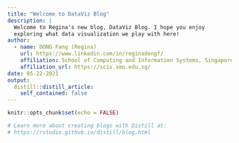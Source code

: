 ```yaml
---
title: "Welcome to DataViz Blog"
description: |
  Welcome to Regina's new blog, DataViz Blog. I hope you enjoy 
  exploring what data visualization we play with here!
author:
  - name: DONG Fang (Regina) 
    url: https://www.linkedin.com/in/reginadongf/
    affiliation: School of Computing and Information Systems, Singapore Management University
    affiliation_url: https://scis.smu.edu.sg/
date: 05-22-2021
output:
  distill::distill_article:
    self_contained: false
---
```


```r
knitr::opts_chunk$set(echo = FALSE)

# Learn more about creating blogs with Distill at:
# https://rstudio.github.io/distill/blog.html

```



